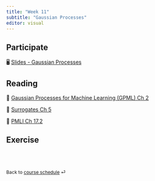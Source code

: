 ```yaml
---
title: "Week 11"
subtitle: "Gaussian Processes"
editor: visual
---
```


::: callout-important
:::

## Participate

🖥️ [Slides - Gaussian Processes](/slides/12-gp.html)

## Reading

📖 [Gaussian Processes for Machine Learning (GPML) Ch 2](https://gaussianprocess.org/gpml/chapters/)

📖 [Surrogates Ch 5](https://bookdown.org/rbg/surrogates/chap5.html)

📖 [PMLI Ch 17.2](https://probml.github.io/pml-book/book1.html)

## Exercise

<!-- 📋 [Lab-21 Logistic Regression](/exercise/lab21-logistic.html) -->

<br><br>

::: {style="font-size: 0.875em;"}
Back to [course schedule](/ "Course schedule") ⏎
:::
